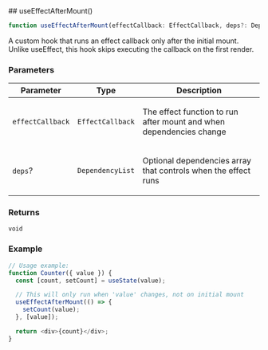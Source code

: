 
[//]: # (Do not edit directly)
[//]: # (Generated by the Cocokits TypeDoc custom theme)



<Meta title='Utils/Use Effect After Mount'/>
<MdxPage breadcrumb='Utils' title='Use Effect After Mount' tocItems={tocItems} hideThemeSwitcher={true}>
<div>
</div><div id="selection_useeffectaftermount">
## useEffectAfterMount()

```ts
function useEffectAfterMount(effectCallback: EffectCallback, deps?: DependencyList): void
```

A custom hook that runs an effect callback only after the initial mount.
Unlike useEffect, this hook skips executing the callback on the first render.

### Parameters

<div className="arg-type-table-wrapper">
<table className="arg-type-table arg-type-table--full-width">
<thead>
<tr>
<th>Parameter</th>
<th>Type</th>
<th className="description-column">Description</th>
</tr>
</thead>
<tbody>
<tr>
<td>

`effectCallback`

</td>
<td>

`EffectCallback`

</td>
<td>

The effect function to run after mount and when dependencies change

</td>
</tr>
<tr>
<td>

`deps`?

</td>
<td>

`DependencyList`

</td>
<td>

Optional dependencies array that controls when the effect runs

</td>
</tr>
</tbody>
</table>
</div>

### Returns

`void`

### Example

```ts
// Usage example:
function Counter({ value }) {
  const [count, setCount] = useState(value);

  // This will only run when 'value' changes, not on initial mount
  useEffectAfterMount(() => {
    setCount(value);
  }, [value]);

  return <div>{count}</div>;
}
```

</div>
</MdxPage>
